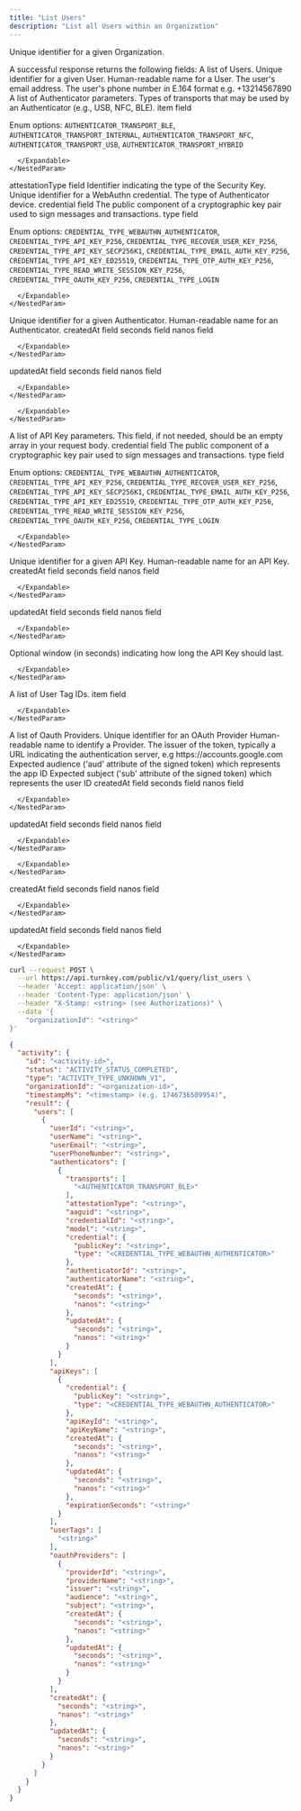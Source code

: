 ```yaml
---
title: "List Users"
description: "List all Users within an Organization"
---
```



<EndpointPath type="query" path="list_users" />

<Authorizations />

<H3Bordered text="Body" />

<ParamField body="organizationId" type="string" required={true}>

Unique identifier for a given Organization.
</ParamField>


<H3Bordered text="Response" />
A successful response returns the following fields:

<ResponseField name="users" type="array" required={true}>
  A list of Users.
  <Expandable title="users details">
    <NestedParam parentKey="users" childKey="userId" type="string" required={true}>
Unique identifier for a given User.
</NestedParam>
<NestedParam parentKey="users" childKey="userName" type="string" required={true}>
Human-readable name for a User.
</NestedParam>
<NestedParam parentKey="users" childKey="userEmail" type="string" required={false}>
The user's email address.
</NestedParam>
<NestedParam parentKey="users" childKey="userPhoneNumber" type="string" required={false}>
The user's phone number in E.164 format e.g. +13214567890
</NestedParam>
<NestedParam parentKey="users" childKey="authenticators" type="array" required={true}>
      A list of Authenticator parameters.
      <Expandable title="authenticators details">
        <NestedParam parentKey="users.authenticators" childKey="transports" type="array" required={true}>
      Types of transports that may be used by an Authenticator (e.g., USB, NFC, BLE).
      <Expandable title="transports details">
        <NestedParam parentKey="users.authenticators.transports" childKey="item" type="enum" required={true}>
item field
  
Enum options: `AUTHENTICATOR_TRANSPORT_BLE`, `AUTHENTICATOR_TRANSPORT_INTERNAL`, `AUTHENTICATOR_TRANSPORT_NFC`, `AUTHENTICATOR_TRANSPORT_USB`, `AUTHENTICATOR_TRANSPORT_HYBRID`

</NestedParam>

      </Expandable>
    </NestedParam>
<NestedParam parentKey="users.authenticators" childKey="attestationType" type="string" required={true}>
attestationType field
</NestedParam>
<NestedParam parentKey="users.authenticators" childKey="aaguid" type="string" required={true}>
Identifier indicating the type of the Security Key.
</NestedParam>
<NestedParam parentKey="users.authenticators" childKey="credentialId" type="string" required={true}>
Unique identifier for a WebAuthn credential.
</NestedParam>
<NestedParam parentKey="users.authenticators" childKey="model" type="string" required={true}>
The type of Authenticator device.
</NestedParam>
<NestedParam parentKey="users.authenticators" childKey="credential" type="object" required={true}>
      credential field
      <Expandable title="credential details">
        <NestedParam parentKey="users.authenticators.credential" childKey="publicKey" type="string" required={true}>
The public component of a cryptographic key pair used to sign messages and transactions.
</NestedParam>
<NestedParam parentKey="users.authenticators.credential" childKey="type" type="enum" required={true}>
type field
  
Enum options: `CREDENTIAL_TYPE_WEBAUTHN_AUTHENTICATOR`, `CREDENTIAL_TYPE_API_KEY_P256`, `CREDENTIAL_TYPE_RECOVER_USER_KEY_P256`, `CREDENTIAL_TYPE_API_KEY_SECP256K1`, `CREDENTIAL_TYPE_EMAIL_AUTH_KEY_P256`, `CREDENTIAL_TYPE_API_KEY_ED25519`, `CREDENTIAL_TYPE_OTP_AUTH_KEY_P256`, `CREDENTIAL_TYPE_READ_WRITE_SESSION_KEY_P256`, `CREDENTIAL_TYPE_OAUTH_KEY_P256`, `CREDENTIAL_TYPE_LOGIN`

</NestedParam>

      </Expandable>
    </NestedParam>
<NestedParam parentKey="users.authenticators" childKey="authenticatorId" type="string" required={true}>
Unique identifier for a given Authenticator.
</NestedParam>
<NestedParam parentKey="users.authenticators" childKey="authenticatorName" type="string" required={true}>
Human-readable name for an Authenticator.
</NestedParam>
<NestedParam parentKey="users.authenticators" childKey="createdAt" type="object" required={true}>
      createdAt field
      <Expandable title="createdAt details">
        <NestedParam parentKey="users.authenticators.createdAt" childKey="seconds" type="string" required={true}>
seconds field
</NestedParam>
<NestedParam parentKey="users.authenticators.createdAt" childKey="nanos" type="string" required={true}>
nanos field
</NestedParam>

      </Expandable>
    </NestedParam>
<NestedParam parentKey="users.authenticators" childKey="updatedAt" type="object" required={true}>
      updatedAt field
      <Expandable title="updatedAt details">
        <NestedParam parentKey="users.authenticators.updatedAt" childKey="seconds" type="string" required={true}>
seconds field
</NestedParam>
<NestedParam parentKey="users.authenticators.updatedAt" childKey="nanos" type="string" required={true}>
nanos field
</NestedParam>

      </Expandable>
    </NestedParam>

      </Expandable>
    </NestedParam>
<NestedParam parentKey="users" childKey="apiKeys" type="array" required={true}>
      A list of API Key parameters. This field, if not needed, should be an empty array in your request body.
      <Expandable title="apiKeys details">
        <NestedParam parentKey="users.apiKeys" childKey="credential" type="object" required={true}>
      credential field
      <Expandable title="credential details">
        <NestedParam parentKey="users.apiKeys.credential" childKey="publicKey" type="string" required={true}>
The public component of a cryptographic key pair used to sign messages and transactions.
</NestedParam>
<NestedParam parentKey="users.apiKeys.credential" childKey="type" type="enum" required={true}>
type field
  
Enum options: `CREDENTIAL_TYPE_WEBAUTHN_AUTHENTICATOR`, `CREDENTIAL_TYPE_API_KEY_P256`, `CREDENTIAL_TYPE_RECOVER_USER_KEY_P256`, `CREDENTIAL_TYPE_API_KEY_SECP256K1`, `CREDENTIAL_TYPE_EMAIL_AUTH_KEY_P256`, `CREDENTIAL_TYPE_API_KEY_ED25519`, `CREDENTIAL_TYPE_OTP_AUTH_KEY_P256`, `CREDENTIAL_TYPE_READ_WRITE_SESSION_KEY_P256`, `CREDENTIAL_TYPE_OAUTH_KEY_P256`, `CREDENTIAL_TYPE_LOGIN`

</NestedParam>

      </Expandable>
    </NestedParam>
<NestedParam parentKey="users.apiKeys" childKey="apiKeyId" type="string" required={true}>
Unique identifier for a given API Key.
</NestedParam>
<NestedParam parentKey="users.apiKeys" childKey="apiKeyName" type="string" required={true}>
Human-readable name for an API Key.
</NestedParam>
<NestedParam parentKey="users.apiKeys" childKey="createdAt" type="object" required={true}>
      createdAt field
      <Expandable title="createdAt details">
        <NestedParam parentKey="users.apiKeys.createdAt" childKey="seconds" type="string" required={true}>
seconds field
</NestedParam>
<NestedParam parentKey="users.apiKeys.createdAt" childKey="nanos" type="string" required={true}>
nanos field
</NestedParam>

      </Expandable>
    </NestedParam>
<NestedParam parentKey="users.apiKeys" childKey="updatedAt" type="object" required={true}>
      updatedAt field
      <Expandable title="updatedAt details">
        <NestedParam parentKey="users.apiKeys.updatedAt" childKey="seconds" type="string" required={true}>
seconds field
</NestedParam>
<NestedParam parentKey="users.apiKeys.updatedAt" childKey="nanos" type="string" required={true}>
nanos field
</NestedParam>

      </Expandable>
    </NestedParam>
<NestedParam parentKey="users.apiKeys" childKey="expirationSeconds" type="string" required={false}>
Optional window (in seconds) indicating how long the API Key should last.
</NestedParam>

      </Expandable>
    </NestedParam>
<NestedParam parentKey="users" childKey="userTags" type="array" required={true}>
      A list of User Tag IDs.
      <Expandable title="userTags details">
        <NestedParam parentKey="users.userTags" childKey="item" type="string" required={true}>
item field
</NestedParam>

      </Expandable>
    </NestedParam>
<NestedParam parentKey="users" childKey="oauthProviders" type="array" required={true}>
      A list of Oauth Providers.
      <Expandable title="oauthProviders details">
        <NestedParam parentKey="users.oauthProviders" childKey="providerId" type="string" required={true}>
Unique identifier for an OAuth Provider
</NestedParam>
<NestedParam parentKey="users.oauthProviders" childKey="providerName" type="string" required={true}>
Human-readable name to identify a Provider.
</NestedParam>
<NestedParam parentKey="users.oauthProviders" childKey="issuer" type="string" required={true}>
The issuer of the token, typically a URL indicating the authentication server, e.g https://accounts.google.com
</NestedParam>
<NestedParam parentKey="users.oauthProviders" childKey="audience" type="string" required={true}>
Expected audience ('aud' attribute of the signed token) which represents the app ID
</NestedParam>
<NestedParam parentKey="users.oauthProviders" childKey="subject" type="string" required={true}>
Expected subject ('sub' attribute of the signed token) which represents the user ID
</NestedParam>
<NestedParam parentKey="users.oauthProviders" childKey="createdAt" type="object" required={true}>
      createdAt field
      <Expandable title="createdAt details">
        <NestedParam parentKey="users.oauthProviders.createdAt" childKey="seconds" type="string" required={true}>
seconds field
</NestedParam>
<NestedParam parentKey="users.oauthProviders.createdAt" childKey="nanos" type="string" required={true}>
nanos field
</NestedParam>

      </Expandable>
    </NestedParam>
<NestedParam parentKey="users.oauthProviders" childKey="updatedAt" type="object" required={true}>
      updatedAt field
      <Expandable title="updatedAt details">
        <NestedParam parentKey="users.oauthProviders.updatedAt" childKey="seconds" type="string" required={true}>
seconds field
</NestedParam>
<NestedParam parentKey="users.oauthProviders.updatedAt" childKey="nanos" type="string" required={true}>
nanos field
</NestedParam>

      </Expandable>
    </NestedParam>

      </Expandable>
    </NestedParam>
<NestedParam parentKey="users" childKey="createdAt" type="object" required={true}>
      createdAt field
      <Expandable title="createdAt details">
        <NestedParam parentKey="users.createdAt" childKey="seconds" type="string" required={true}>
seconds field
</NestedParam>
<NestedParam parentKey="users.createdAt" childKey="nanos" type="string" required={true}>
nanos field
</NestedParam>

      </Expandable>
    </NestedParam>
<NestedParam parentKey="users" childKey="updatedAt" type="object" required={true}>
      updatedAt field
      <Expandable title="updatedAt details">
        <NestedParam parentKey="users.updatedAt" childKey="seconds" type="string" required={true}>
seconds field
</NestedParam>
<NestedParam parentKey="users.updatedAt" childKey="nanos" type="string" required={true}>
nanos field
</NestedParam>

      </Expandable>
    </NestedParam>

  </Expandable>
</ResponseField>

<RequestExample>

```bash cURL
curl --request POST \
  --url https://api.turnkey.com/public/v1/query/list_users \
  --header 'Accept: application/json' \
  --header 'Content-Type: application/json' \
  --header "X-Stamp: <string> (see Authorizations)" \
  --data '{
    "organizationId": "<string>"
}'
```

</RequestExample>

<ResponseExample>

```json 200
{
  "activity": {
    "id": "<activity-id>",
    "status": "ACTIVITY_STATUS_COMPLETED",
    "type": "ACTIVITY_TYPE_UNKNOWN_V1",
    "organizationId": "<organization-id>",
    "timestampMs": "<timestamp> (e.g. 1746736509954)",
    "result": {
      "users": [
        {
          "userId": "<string>",
          "userName": "<string>",
          "userEmail": "<string>",
          "userPhoneNumber": "<string>",
          "authenticators": [
            {
              "transports": [
                "<AUTHENTICATOR_TRANSPORT_BLE>"
              ],
              "attestationType": "<string>",
              "aaguid": "<string>",
              "credentialId": "<string>",
              "model": "<string>",
              "credential": {
                "publicKey": "<string>",
                "type": "<CREDENTIAL_TYPE_WEBAUTHN_AUTHENTICATOR>"
              },
              "authenticatorId": "<string>",
              "authenticatorName": "<string>",
              "createdAt": {
                "seconds": "<string>",
                "nanos": "<string>"
              },
              "updatedAt": {
                "seconds": "<string>",
                "nanos": "<string>"
              }
            }
          ],
          "apiKeys": [
            {
              "credential": {
                "publicKey": "<string>",
                "type": "<CREDENTIAL_TYPE_WEBAUTHN_AUTHENTICATOR>"
              },
              "apiKeyId": "<string>",
              "apiKeyName": "<string>",
              "createdAt": {
                "seconds": "<string>",
                "nanos": "<string>"
              },
              "updatedAt": {
                "seconds": "<string>",
                "nanos": "<string>"
              },
              "expirationSeconds": "<string>"
            }
          ],
          "userTags": [
            "<string>"
          ],
          "oauthProviders": [
            {
              "providerId": "<string>",
              "providerName": "<string>",
              "issuer": "<string>",
              "audience": "<string>",
              "subject": "<string>",
              "createdAt": {
                "seconds": "<string>",
                "nanos": "<string>"
              },
              "updatedAt": {
                "seconds": "<string>",
                "nanos": "<string>"
              }
            }
          ],
          "createdAt": {
            "seconds": "<string>",
            "nanos": "<string>"
          },
          "updatedAt": {
            "seconds": "<string>",
            "nanos": "<string>"
          }
        }
      ]
    }
  }
}
```

</ResponseExample>
